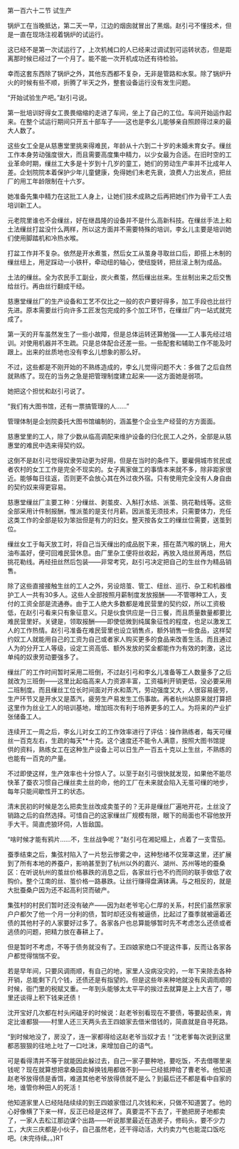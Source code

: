 

第一百六十二节 试生产

锅炉工在当晚抵达，第二天一早，江边的烟囱就冒出了黑烟。赵引弓不懂技术，但是一直在现场注视着锅炉的试运行。

这已经不是第一次试运行了，上次机械口的人已经来过调试到可运转状态，但是距离那时候已经过了一个月了。能不能一次开机成功还有待检验。

幸而这套东西除了锅炉之外，其他东西都不复杂，无非是管路和水泵。除了锅炉升火的时候有些不顺，折腾了半天之外，整套设备运行没有发生问题。

“开始试验生产吧。”赵引弓说。

第一批培训好得女工畏畏缩缩的走进了车间，坐上了自己的工位。车间开始运作起来。在整个试运行期间只开五十部车子――这也是李幺儿能够亲自照顾得过来的最大人数了。

这些女工全是从慈惠堂里挑来得难民，年龄从十六到二十岁的未婚未育女子。缫丝工作本身劳动强度很大，而且需要高度集中精力，以少女最为合适。在旧时空的工业革命时期，缫丝工大多是十岁到十几岁的童工，她们的劳动生产率并不比成年人差。企划院院本着保护少年儿童健康，免得她们未老先衰，浪费人力出发点，把丝厂的用工年龄限制在十六岁。

她准备先集中精力在这批工人身上，让她们技术成熟之后再把她们作为骨干工人去培训新工人。

元老院里谁也不会缫丝，好在继昌隆的设备并不是什么高新科技。在缫丝手法上和土法缫丝打盆没什么两样，所以这方面并不需要特殊的培训，李幺儿主要是培训她们使用脚踏机和冷热水喉。

打盆工作并不复杂。依然是开水煮茧，然后女工从茧身寻取丝口后，即搭上木制的缫丝纽上，用足踩动一小铁杆，牵动纽的轴心，使纽旋转，把丝滚上制为成品。

土法的缫丝。全为农民手工副业，炭火煮茧，然后缫出丝来。生丝制出来之后交售给丝行。再由丝行翻成干经。

慈惠堂缫丝厂的生产设备和工艺不仅比之一般的农户要好得多，加工手段也比丝行先进。原本需要丝行向许多工匠发包完成的多个加工环节，在缫丝厂内一站式就完成了。

第一天的开车虽然发生了一些小故障，但是总体运转还算勉强――工人事先经过培训。对使用机器并不生疏。只是总体配合还差一些。一些配套和辅助工作不能及时跟上。出来的丝质地也没有李幺儿想象的那么好。

不过，这些都是不刚开始的不熟练造成的，李幺儿觉得问题不大：多做了之后自然就熟练了。现在的当务之急是把管理制度建立起来――这方面她是弱项。

她把这个担忧和赵引弓说了。

“我们有大图书馆，还有一票搞管理的人……”

管理体制是企划院委托大图书馆编制的，涵盖整个企业生产经营的方方面面。

慈惠堂里的工人，除了少数从临高调配来维护设备的归化民工人之外，全部是从慈惠堂的难民中选来得契约奴。

这倒不是赵引弓觉得奴隶劳动更为好用，但是在当时的条件下。要雇佣城市贫民或者农村的女工工作是完全不现实的。女子离家做工的事情本来就不多，除非距家很近。能够每日往返，否则更不会放心其在外过夜外宿。只有使用完全没有人身自由的契约奴来得更容易。

慈惠堂缫丝厂主要工种：分缫丝、剥茧皮、入斛打水结、派茧、挑花勒线等。这些全部采用计件制报酬，惟派茧的是支付月薪。因派茧无须技术，只需要体力，充任这类工作的全部是较为笨拙但是有力的妇女。整天按各女工的缫丝位需要，送茧到位。

缫丝女工于每天放工时，将自己当天缫出的成品脱下来，搭在蒸汽喉的锅上，用大油布盖好，便可回难民营休息。由厂里杂工便将丝收起，再放入焙丝房再焙，然后挑花勒线。再经扭丝然后包装――非常考究，赵引弓决定把自己的生丝作为精品销售。

除了这些直接接触生丝的工人之外，另设焙茧、管工、纽丝、巡行、杂工和机器维护工人一共有30多人。这些人全部按照月薪制度发放报酬――不管哪种工人，支付的工资全部是流通券。由于工人绝大多数都是难民营里的契约奴，所以工资极低，在赵引弓看来只有象征意义。只是伙食供应是一日三餐，而且质量数量都要比难民营里好。关键是，领取报酬――即使低微到纯属象征性的程度，也足以激发工人的工作热情。赵引弓准备在难民营里也设立销售点，额外销售一些食品，这样契约奴工人就能用自己的工资为自己或者家人购买更多的食品来改善生活。而且通过人为的分开工人等级，设定工资高低、额外发放的奖金都能作为有效的刺激，这比单纯的奴隶劳动要强多了。

缫丝厂的工作时间暂时采用二班倒，不过赵引弓和李幺儿准备等工人数量多了之后就改为三班倒――这里比起临高来人力资源丰富，工资福利开销更低，没必要采用二班制度。而且缫丝工位长时间面对开水和蒸汽，劳动强度又大，人很容易疲劳，生产环节又是开水又是蒸汽，疲劳生产易发生工伤事故。再者杭州站原来就打算把这里作为丝业工人的培训基地，增加班次有利于培养更多的工人。为将来的产业扩张储备工人。

连续开工一周之后，李幺儿对女工的工作效率进行了评估：操作熟练者，每天可缫丝一百克左右，生疏的每天**十克。这个速度还不能令人满意，按照大图书馆提供的资料，熟练女工在这种生产设备上可以日生产一百五十克以上生丝，不熟练的也能有一百克的产量。

不过即使这样，生产效率也十分惊人了。以至于赵引弓很快就发现，如果他不能尽快革了蚕农习惯自己缫丝卖土丝的命，他的工厂在未来就会陷入无茧可缫的地步，每年只能间歇性开工的状态。

清末民初的时候是怎么把卖生丝改成卖茧子的？无非是缫丝厂遍地开花，土丝没了销路之后的自然选择。可惜自己的这家缫丝厂规模有限，眼下的局面也不容他放开手大干。简直虎狼环伺，人皆敌国。

“啥时候才能有鸦片……不，生丝战争呢？”赵引弓在湘妃榻上，点着了一支雪茄。

蚕季结束之后，集弦村陷入了一片愁云惨雾之中，这种愁绪不仅笼罩这里，还扩展到了所有本地的养蚕户，影响甚至到了杭州以外的嘉兴、湖州、苏州等地的蚕桑区：在听说杭州的茧丝价格暴跌的消息之后，各家丝行也不约而同的联手做低了收购价。整个江南的丝、茧价格一路暴跌。让丝行赚得盘满钵满。与之相反的，就是大批蚕桑户因为还不起高利贷而破产。

集弦村的村民们暂时还没有破产――因为赵老爷宅心仁厚的关系，村民们虽然家家户户都欠了他一个月一分利的债，暂时却还没有被逼债，比起过了蚕季就被逼着还债的其他村子的人家要好过多了。各家各户也总算能够暂时先不考虑怎么还债或者逃债的问题，把精力放在春耕上了。

但是暂时不考虑，不等于债务就没有了。王四娘家绝口不提这件事，反而让各家各户都觉得惴惴不安。

若是早年间，只要风调雨顺，有自己的地，家里人没病没灾的，一年下来除去各种开销，总能剩下几个钱，还债还是有指望的。但是这些年来种地就没有风调雨顺的时候，衙门里的税赋又重。一年到头能够太太平平的挨过去就算是上上大吉了，哪里还谈得上积下钱来还债！

沈开宝好几次都在村头闲磕牙的时候说：赵老爷别看现在不要债，等要起债来，肯定比谁都狠――村里人还三天两头去王四娘家去借米借钱的，简直就是自寻死路。

“到时候地没了，房没了，连一家都得给这赵老爷当奴才去！”沈老爹每次说到这里都恶狠狠的往地上吐了一口吐沫，来增加自己的语气。

可是看得清并不等于就能因此躲过去，自己一家子要种地，要吃饭，不去借哪里来钱呢？现在就算想把拿桑园卖掉换钱用都做不到――已经抵押给了曹老爷。他知道赵老爷放得债是香饵，难道其他老爷放得债就不是么？到最后还不都是看中自家的地，谁管你种田人的死活！

他知道家里人已经陆陆续续的到王四娘家借过几次钱和米，只做不知道罢了。他的心好像横了下来一样，反正已经是这样了。真要混不下去了，干脆把房子地都卖了，一家人去松江那边谋个出路――听说那里最近在造房子，修码头，要不少力工，大庆三庆都是小伙子，自己虽然老，还干得动活，大约卖力气也能混口饭吃吧。(未完待续。。)RT

